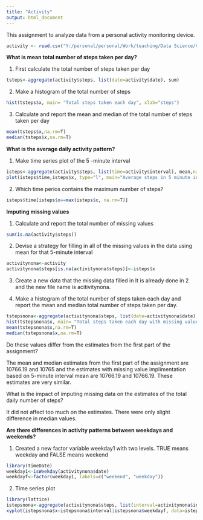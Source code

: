 ---
title: "Activity"
output: html_document
---
This assignment to analyze data from a personal activity monitoring device.

```{r data reading}
activity <- read.csv("Y:/personal/personal/Work/teaching/Data Science/Coursera/Report Writing/activity.csv")
```

**What is mean total number of steps taken per day?**

1. First calculate the total number of steps taken per day
```{r}
tsteps<-aggregate(activity$steps, list(date=activity$date), sum)
```

2. Make a histogram of the total number of steps
```{r}
hist(tsteps$x, main= "Total steps taken each day", xlab="steps")
```

3. Calculate and report the mean and median of the total number of steps taken per day
```{r}
mean(tsteps$x,na.rm=T)
median(tsteps$x,na.rm=T)
```

**What is the average daily activity pattern?**

1. Make time series plot of the 5 -minute interval
```{r}
isteps<-aggregate(activity$steps, list(time=activity$interval), mean,na.rm=T)
plot(isteps$time,isteps$x, type="l", main="Average steps in 5 minute interval", xlab="Time Interval", ylab= "Average steps")
```

2. Which time perios contains the maximum number of steps?
```{r}
isteps$time[isteps$x==max(isteps$x, na.rm=T)]
```

**Imputing missing values**

1. Calculate and report the total number of missing values
```{r}
sum(is.na(activity$steps))
```

2. Devise a strategy for filling in all of the missing values in the data using mean for that 5-minute interval
```{r}
activitynona<-activity
activitynona$steps[is.na(activitynona$steps)]<-isteps$x
```

3. Create a new data that the missing data filled in
It is already done in 2 and the new file name is acitivitynona.

4. Make a histogram of the total number of steps taken each day and report the mean and median total number of steps taken per day.
```{r}
tstepsnona<-aggregate(activitynona$steps, list(date=activitynona$date), sum)
hist(tstepsnona$x, main= "Total steps taken each day with missing value imputation", xlab="steps")
mean(tstepsnona$x,na.rm=T)
median(tstepsnona$x,na.rm=T)
```

Do these values differ from the estimates from the first part of the assignment?

The mean and median estimates from the first part of the assignment are 10766.19 and 10765 and the estimates with missing value implimentation based on 5-minute interval mean are 10766.19 and 10766.19. These estimates are very similar.

What is the impact of imputing missing data on the estimates of the total daily number of steps?

It did not affect too much on the estimates. There were only slight difference in median values.

**Are there differences in activity patterns between weekdays and weekends?**

1. Created a new factor variable weekday1 with two levels. TRUE means weekday and FALSE means weekend

```{r}

library(timeDate)
weekday1<-isWeekday(activitynona$date)
weekdayf<-factor(weekday1, labels=c("weekend", "weekday"))
```

2. Time series plot
```{r}
library(lattice)
istepsnona<-aggregate(activitynona$steps, list(interval=activitynona$interval, weekdayf=weekdayf), mean, na.rm=TRUE)
xyplot(istepsnona$x~istepsnona$interval|istepsnona$weekdayf, data=istepsnona, type="l", layout=c(1,2), ylab="Number of steps", xlab="Interval")
```

